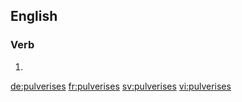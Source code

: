 ==English==

===Verb===
{{head|en|verb form}}

# {{en-third-person singular of|pulverise}}

[[de:pulverises]]
[[fr:pulverises]]
[[sv:pulverises]]
[[vi:pulverises]]